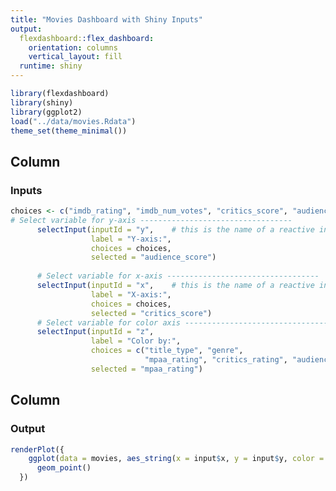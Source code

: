 ```yaml
---
title: "Movies Dashboard with Shiny Inputs"
output: 
  flexdashboard::flex_dashboard:
    orientation: columns
    vertical_layout: fill
  runtime: shiny
---
```


```r
library(flexdashboard)
library(shiny)
library(ggplot2)
load("../data/movies.Rdata")
theme_set(theme_minimal())
```

Column {data-width=350}
-----------------------------------------------------------------------

### Inputs

```r
choices <- c("imdb_rating", "imdb_num_votes", "critics_score", "audience_score", "runtime")
# Select variable for y-axis ----------------------------------
      selectInput(inputId = "y",    # this is the name of a reactive input variable
                  label = "Y-axis:",
                  choices = choices, 
                  selected = "audience_score")
      
      # Select variable for x-axis ----------------------------------
      selectInput(inputId = "x",    # this is the name of a reactive input variable
                  label = "X-axis:",
                  choices = choices, 
                  selected = "critics_score")
      # Select variable for color axis ----------------------------------
      selectInput(inputId = "z", 
                  label = "Color by:",
                  choices = c("title_type", "genre", 
                              "mpaa_rating", "critics_rating", "audience_rating"),
                  selected = "mpaa_rating")

```

Column {data-width=550}
-----------------------------------------------------------------------

### Output

```r
renderPlot({
    ggplot(data = movies, aes_string(x = input$x, y = input$y, color = input$z)) +
      geom_point()
  })
```
